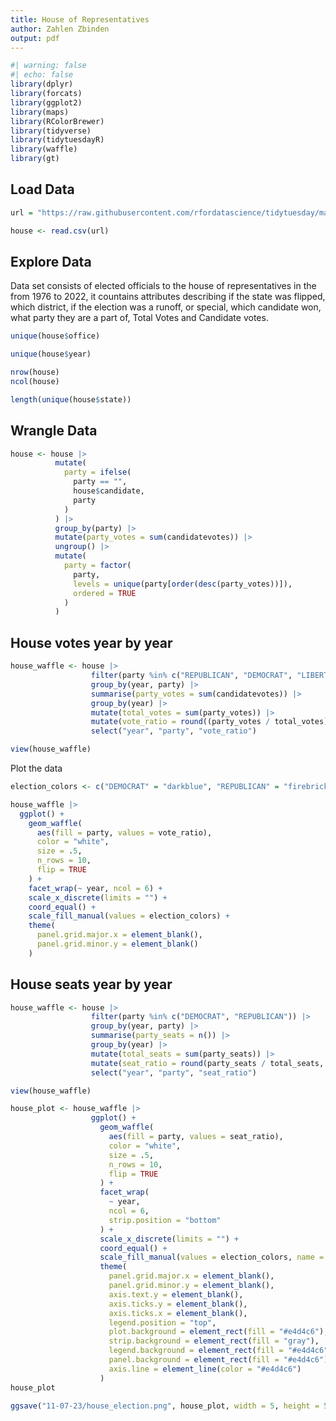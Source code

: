 ```yaml
---
title: House of Representatives
author: Zahlen Zbinden
output: pdf
---
```


```r
#| warning: false
#| echo: false
library(dplyr)
library(forcats)
library(ggplot2)
library(maps)
library(RColorBrewer)
library(tidyverse)
library(tidytuesdayR)
library(waffle)
library(gt)
```

## Load Data

```r
url = "https://raw.githubusercontent.com/rfordatascience/tidytuesday/master/data/2023/2023-11-07/house.csv"

house <- read.csv(url)
```

## Explore Data

Data set consists of elected officials to the house of representatives in the from 1976 to 2022, it countains attributes describing if the state was flipped, which district, if the election was a runoff, or special, which candidate won, what party they are a part of, Total Votes and Candidate votes.

```r
unique(house$office)
```

```r
unique(house$year)
```

```r
nrow(house)
ncol(house)
```

```r
length(unique(house$state))
```

## Wrangle Data

```r
house <- house |>
          mutate(
            party = ifelse(
              party == "",
              house$candidate,
              party
            )
          ) |>
          group_by(party) |>
          mutate(party_votes = sum(candidatevotes)) |>
          ungroup() |>
          mutate(
            party = factor(
              party,
              levels = unique(party[order(desc(party_votes))]),
              ordered = TRUE
            )
          )
```

## House votes year by year

```r
house_waffle <- house |>
                  filter(party %in% c("REPUBLICAN", "DEMOCRAT", "LIBERTARIAN")) |>
                  group_by(year, party) |>
                  summarise(party_votes = sum(candidatevotes)) |>
                  group_by(year) |>
                  mutate(total_votes = sum(party_votes)) |>
                  mutate(vote_ratio = round((party_votes / total_votes), digits = 2) * 100) |>
                  select("year", "party", "vote_ratio") 

view(house_waffle)
```

Plot the data

```r
election_colors <- c("DEMOCRAT" = "darkblue", "REPUBLICAN" = "firebrick", "LIBERTARIAN" = "#1c4d1a")
```

```r
house_waffle |>
  ggplot() +
    geom_waffle(
      aes(fill = party, values = vote_ratio),
      color = "white",
      size = .5,
      n_rows = 10,
      flip = TRUE
    ) +
    facet_wrap(~ year, ncol = 6) +
    scale_x_discrete(limits = "") +
    coord_equal() +
    scale_fill_manual(values = election_colors) +
    theme(
      panel.grid.major.x = element_blank(),
      panel.grid.minor.y = element_blank()
    )
```

## House seats year by year


```r
house_waffle <- house |>
                  filter(party %in% c("DEMOCRAT", "REPUBLICAN")) |>
                  group_by(year, party) |>
                  summarise(party_seats = n()) |>
                  group_by(year) |>
                  mutate(total_seats = sum(party_seats)) |>
                  mutate(seat_ratio = round(party_seats / total_seats, digits = 2) * 100) |>
                  select("year", "party", "seat_ratio")

view(house_waffle)
```

```r
house_plot <- house_waffle |>
                  ggplot() +
                    geom_waffle(
                      aes(fill = party, values = seat_ratio),
                      color = "white",
                      size = .5,
                      n_rows = 10,
                      flip = TRUE
                    ) +
                    facet_wrap(
                      ~ year, 
                      ncol = 6,
                      strip.position = "bottom"
                    ) +
                    scale_x_discrete(limits = "") +
                    coord_equal() +
                    scale_fill_manual(values = election_colors, name = "") +
                    theme(
                      panel.grid.major.x = element_blank(),
                      panel.grid.minor.y = element_blank(),
                      axis.text.y = element_blank(),
                      axis.ticks.y = element_blank(),
                      axis.ticks.x = element_blank(),
                      legend.position = "top",
                      plot.background = element_rect(fill = "#e4d4c6"),
                      strip.background = element_rect(fill = "gray"),
                      legend.background = element_rect(fill = "#e4d4c6"),
                      panel.background = element_rect(fill = "#e4d4c6"),
                      axis.line = element_line(color = "#e4d4c6")
                    )
house_plot
```



```r
ggsave("11-07-23/house_election.png", house_plot, width = 5, height = 5)
```